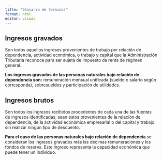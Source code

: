 ```yaml
---
title: "Glosario de terminos"
format: html
editor: visual
---
```


## Ingresos gravados

Son todos aquellos ingresos provenientes de trabajo por relación de dependencia, actividad económica, o trabajo y capital que la Administración Tributaria reconoce para ser sujeta de impuesto de renta de régimen general.

**Los ingresos gravados de las personas naturales bajo relación de dependencia son:** remuneración mensual unificada (sueldo o salario según corresponda), sobresueldos y participación de utilidades.

## Ingresos brutos

Son todos los ingresos recibidos procedentes de cada una de las fuentes de ingresos identificadas, sean estos provenientes de la relación de dependencia, de la actividad económica empresarial o del capital y trabajo sin realizar ningún tipo de descuento.

**Para el caso de las personas naturales bajo relación de dependencia** se consideran los ingresos gravados más las décimas remuneraciones y los fondos de reserva. Este ingreso representa la capacidad económica que puede tener un individuo.
